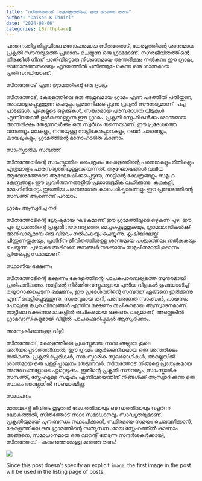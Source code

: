 ```yaml
---
title: "സീതത്തോട്: കേരളത്തിലെ ഒരു മറഞ്ഞ രത്നം"
author: "Daison K Daniel"
date: "2024-08-06"
categories: [Birthplace]
---
```



പത്തനംതിട്ട ജില്ലയിലെ മനോഹരമായ സീതത്തോട്, കേരളത്തിന്റെ ശാന്തമായ പ്രകൃതി സൗന്ദര്യത്തെ പ്രധാനം ചെയ്യുന്ന ഒരു ഗ്രാമമാണ്. നഗരജീവിതത്തിന്റെ തിരക്കിൽ നിന്ന് പാതിവിട്ടൊരു നിശാന്തമായ അന്തരീക്ഷം നൽകുന്ന ഈ ഗ്രാമം, ഓരോരുത്തരുടെയും ഹൃദയത്തിൽ പതിഞ്ഞുപോകുന്ന ഒരു ശാന്തമായ പ്രതിസന്ധിയാണ്.

സീതത്തോട് എന്ന ഗ്രാമത്തിന്റെ ഒരു ദൃശ്യം

സീതത്തോട്, കേരളത്തിലെ ഒരു ആമുഖമായ ഗ്രാമം എന്ന പദത്തിൽ പതിയ്ക്കുന്ന, അടയാളപ്പെടുത്തുന്ന ചെറുപ്പം പ്രമാണിക്കപ്പെടുന്ന പ്രകൃതി സൗന്ദര്യമാണ്. പച്ച പാടങ്ങൾ, പുഴകളുടെ ഒഴുക്കുകൾ, സങ്കരമായ പരമ്പരാഗത വീടുകൾ എന്നിവയാൽ ഉൾക്കൊള്ളുന്ന ഈ ഗ്രാമം, പ്രകൃതി സ്നേഹികൾക്കും ശാന്തമായ അന്തരീക്ഷം തേടുന്നവർക്കും ഒരു സ്വർഗം തന്നെയാണ്. ഈ പ്രദേശത്തെ വനങ്ങളും മലകളും, നന്തയുള്ള നാളികേരപ്പാറകളും, റബർ ചാടങ്ങളും, കായലുകളും, ഗ്രാമത്തിന്റെ മനോഹാരിത കാണാം.

സാംസ്കാരിക സമ്പത്ത്

സീതത്തോടിന്റെ സാംസ്കാരിക പൈതൃകം കേരളത്തിന്റെ പരമ്പരകളും രീതികളും എത്രമാത്രം പാരമ്പര്യത്തിലുള്ളവയെന്നത്. ആഘോഷങ്ങൾ വലിയ ആവേശത്തോടെ ആഘോഷിക്കപ്പെടുന്നു, നാട്ടിൻ്റെ ക്ഷേത്രങ്ങളും സമൂഹ കേന്ദ്രങ്ങളും ഈ പ്രവർത്തനങ്ങളിൽ പ്രധാനഭൂമിക വഹിക്കുന്നു. കഥകളി, മോഹിനിയാട്ടം തുടങ്ങിയ പരമ്പരാഗത കലാപരിഷ്കാരങ്ങളും ഈ പ്രദേശത്തിന്റെ സമ്പത്ത് ആണെന്ന് പറയാം.

ഗ്രാമം ആസ്വദിച്ച നദി

സീതത്തോടിന്റെ ശ്രേഷ്ഠമായ ഘടകമാണ് ഈ ഗ്രാമത്തിലൂടെ ഒഴുകുന്ന പുഴ. ഈ പുഴ ഗ്രാമത്തിന്റെ പ്രകൃതി സൗന്ദര്യത്തെ മെച്ചപ്പെടുത്തുകയും, ഗ്രാമവാസികൾക്ക് അനിവാര്യമായ ഒരു വിഭവം നൽകുകയും ചെയ്യുന്നു. കൃഷിയിലേയ്ക്ക് പിന്തുണയ്ക്കുകയും, പ്രതിദിന ജീവിതത്തിനുള്ള ശാന്തമായ പശ്ചാത്തലം നൽകുകയും ചെയ്യുന്നു. പുഴയുടെ അടിവരെ ജനങ്ങൾ നടക്കാനും സമുചിതമായി കൂടാനും പ്രിയപ്പെട്ട സ്ഥലമാണ്.

സ്ഥാനീയ ഭക്ഷണം

സീതത്തോടിന്റെ ഭക്ഷണം കേരളത്തിന്റെ പാചകപാരമ്പര്യത്തെ സുന്ദരമായി പ്രതിപാദിക്കുന്നു. നാട്ടിൻ്റെ നിർമ്മിതവസ്തുക്കളായ പുതിയ വിളകൾ ഉപയോഗിച്ച് തയ്യാറാക്കപ്പെടുന്ന ഭക്ഷണം, ഈ പ്രദേശത്തിന്റെ സമ്പത്ത് എങ്ങനെ ഇരിക്കുന്നു എന്ന് വെളിപ്പെടുത്തുന്നു. സാരവുമായ കറി, പരമ്പരാഗത സാംബാർ, പായസം പോലുള്ള മധുര വിഭവങ്ങൾ എന്നിവ ഭക്ഷണം രുചികരമായ ആസ്വാദനമാണ്. നാട്ടിലെ ഭക്ഷണശാലകളിൽ രുചികരമായ ഭക്ഷണം ലഭ്യമാണ്, അല്ലെങ്കിൽ ഗ്രാമവാസികളുമായി വീട്ടിൽ പാചകക്കുറിപ്പുകൾ ആസ്വദിക്കാം.

അന്വേഷിക്കാനുള്ള വിളി

സീതത്തോട്, കേരളത്തിലെ പ്രശസ്തമായ സ്ഥലങ്ങളുടെ കൂടെ അറിയപ്പെടാത്തതിനാൽ, ഈ ഗ്രാമം ആർജ്ജനീയമായ ഒരു അന്തരീക്ഷം നൽകുന്നു. പ്രകൃതി പ്രേമികൾ, സാംസ്കാരിക സുഖഭോഗികൾ, അല്ലെങ്കിൽ ശാന്തമായ ഒരു പള്ളിപ്പാലനം തേടുന്നവർ, സീതത്തോട് നിങ്ങളെ പ്രത്യേകമായ അനുഭവങ്ങളോടെ ഏറ്റെടുക്കും. ഇതിന്റെ പ്രകൃതി സൗന്ദര്യം, സാംസ്കാരിക സമ്പത്ത്, സ്നേഹമുള്ള സമൂഹം എന്നിവയെന്തിന് നിങ്ങൾക്ക് ആസ്വാദിക്കുന്ന ഒരു സ്ഥലം അല്ലെങ്കിൽ സഞ്ചാരമില്ല.

സമാപനം

മാനവൻ്റെ ജീവിതം കൂടുതൽ വേഗത്തിലായും ബന്ധത്തിലായും വളർന്ന ലോകത്തിൽ, സീതത്തോട് സദാ സമാധാനവും സാദ്ധ്യതയുമാണ്. പ്രകൃതിയുമായി പുനഃബന്ധം സ്ഥാപിക്കാൻ, സ്ഥിരമായ സമയം ചെലവഴിക്കാൻ, കേരളത്തിലെ ഒരു ഗ്രാമത്തിന്റെ സത്യസന്ധമായ സ്നേഹത്തിൽ കാണാം. അങ്ങനെ, സമാധാനമായ ഒരു വാറന്റ് തേടുന്ന സന്ദർശകർക്കായി, സീതത്തോട് - കണ്ടെത്താനുള്ള മറഞ്ഞ രത്നം!



![](seethath.jpg)

Since this post doesn't specify an explicit `image`, the first image in the post will be used in the listing page of posts.
